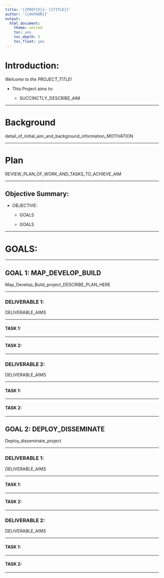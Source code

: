 ```yaml
---
title: '{{PREFIX}}~ {{TITLE}}'
author: '{{AUTHOR}}'
output:
  html_document:
    theme: united
    toc: yes
    toc_depth: 5
    toc_float: yes
---
```




# Introduction:


*Welcome to the _PROJECT_TITLE_!*


* This Project aims to:

    + SUCCINCTLY_DESCRIBE_AIM


---



# Background


detail_of_initial_aim_and_background_information_MOTIVATION


---



# Plan


REVIEW_PLAN_OF_WORK_AND_TASKS_TO_ACHIEVE_AIM


---



## Objective Summary:


* OBJECTIVE:
    
    + GOALS
    
    + GOALS


---



# GOALS:


---



## GOAL 1: MAP_DEVELOP_BUILD


Map_Develop_Build_project_DESCRIBE_PLAN_HERE


---



### DELIVERABLE 1: 


DELIVERABLE_AIMS


---



#### TASK 1:


---



#### TASK 2:


---



### DELIVERABLE 2:


DELIVERABLE_AIMS


---



#### TASK 1:


---



#### TASK 2:


---



## GOAL 2: DEPLOY_DISSEMINATE


Deploy_disseminate_project


---



### DELIVERABLE 1:


DELIVERABLE_AIMS


---



#### TASK 1:


---



#### TASK 2:


---


### DELIVERABLE 2:


DELIVERABLE_AIMS


---



#### TASK 1:


---



#### TASK 2:


---





